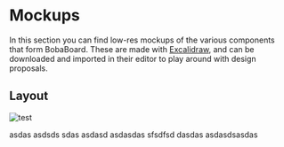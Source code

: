 # Mockups

In this section you can find low-res mockups of the various components that form BobaBoard. These are made
with [Excalidraw](htttps://www.excalidraw.com), and can be downloaded and imported in their editor
to play around with design proposals.

## Layout

![test](./board_background.excalidraw)

asdas asdsds sdas
asdasd
asdasdas
sfsdfsd
dasdas
asdasdsasdas
